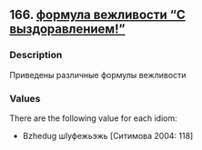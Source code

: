 ## 166. <a href =  'https://agricolamz.github.io/The_Circassian_Isoglosses_Database/166.html'>формула вежливости "С выздоравлением!"</a>
### Description

Приведены различные формулы вежливости

### Values
There are the following value for each idiom:

* Bzhedug  шIуфежьэжь [Ситимова 2004: 118] 

